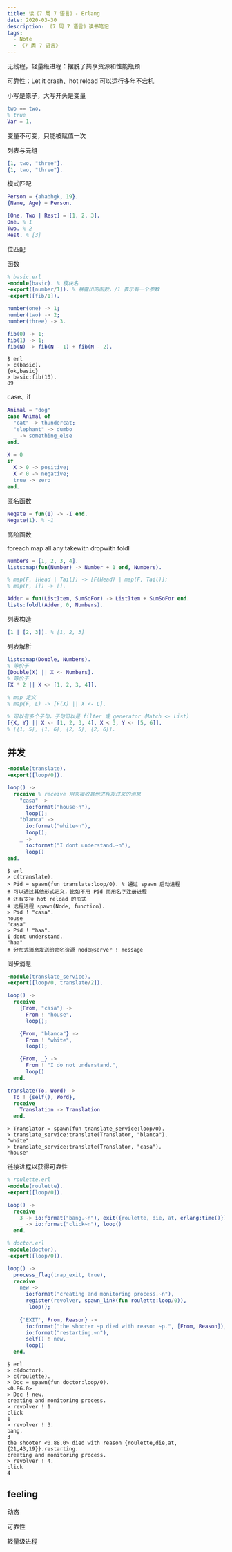 ```yaml
---
title: 读《7 周 7 语言》- Erlang
date: 2020-03-30
description: 《7 周 7 语言》读书笔记
tags:
  - Note
  - 《7 周 7 语言》
---
```


无线程，轻量级进程：摆脱了共享资源和性能瓶颈

可靠性：Let it crash、hot reload 可以运行多年不宕机

小写是原子，大写开头是变量

```erlang
two == two.
% true
Var = 1.
```

变量不可变，只能被赋值一次

列表与元组

```erlang
[1, two, "three"].
{1, two, "three"}.
```

模式匹配

```erlang
Person = {ahabhgk, 19}.
{Name, Age} = Person.

[One, Two | Rest] = [1, 2, 3].
One. % 1
Two. % 2
Rest. % [3]
```

位匹配

函数

```erlang
% basic.erl
-module(basic). % 模块名
-export([number/1]). % 暴露出的函数，/1 表示有一个参数
-export([fib/1]).

number(one) -> 1;
number(two) -> 2;
number(three) -> 3.

fib(0) -> 1;
fib(1) -> 1;
fib(N) -> fib(N - 1) + fib(N - 2).
```

```shell
$ erl
> c(basic).
{ok,basic}
> basic:fib(10).
89
```

case、if

```erlang
Animal = "dog"
case Animal of
  "cat" -> thundercat;
  "elephant" -> dumbo
  _ -> something_else
end.

X = 0
if
  X > 0 -> positive;
  X < 0 -> negative;
  true -> zero
end.
```

匿名函数

```erlang
Negate = fun(I) -> -I end.
Negate(1). % -1
```

高阶函数

foreach map all any takewith dropwith foldl

```erlang
Numbers = [1, 2, 3, 4].
lists:map(fun(Number) -> Number + 1 end, Numbers).

% map(F, [Head | Tail]) -> [F(Head) | map(F, Tail)];
% map(F, []) -> [].

Adder = fun(ListItem, SumSoFor) -> ListItem + SumSoFor end.
lists:foldl(Adder, 0, Numbers).
```

列表构造

```erlang
[1 | [2, 3]]. % [1, 2, 3]
```

列表解析

```erlang
lists:map(Double, Numbers).
% 等价于
[Double(X) || X <- Numbers].
% 等价于
[X * 2 || X <- [1, 2, 3, 4]].

% map 定义
% map(F, L) -> [F(X) || X <- L].

% 可以有多个子句，子句可以是 filter 或 generator（Match <- List）
[{X, Y} || X <- [1, 2, 3, 4], X < 3, Y <- [5, 6]].
% [{1, 5}, {1, 6}, {2, 5}, {2, 6}].
```

## 并发

```erlang
-module(translate).
-export([loop/0]).

loop() ->
  receive % receive 用来接收其他进程发过来的消息
    "casa" ->
      io:format("house~n"),
      loop();
    "blanca" ->
      io:format("white~n"),
      loop();
    _ ->
      io:format("I dont understand.~n"),
      loop()
end.
```

```shell
$ erl
> c(translate).
> Pid = spawn(fun translate:loop/0). % 通过 spawn 启动进程
# 可以通过其他形式定义，比如不用 Pid 而用名字注册进程
# 还有支持 hot reload 的形式
# 远程进程 spawn(Node, function).
> Pid ! "casa".
house
"casa"
> Pid ! "haa".
I dont understand.
"haa"
# 分布式消息发送给命名资源 node@server ! message
```

同步消息

```erlang
-module(translate_service).
-export([loop/0, translate/2]).

loop() ->
  receive
    {From, "casa"} ->
      From ! "house",
      loop();

    {From, "blanca"} ->
      From ! "white",
      loop();

    {From, _} ->
      From ! "I do not understand.",
      loop()
  end.

translate(To, Word) ->
  To ! {self(), Word},
  receive
    Translation -> Translation
  end.
```

```shell
> Translator = spawn(fun translate_service:loop/0).
> translate_service:translate(Translator, "blanca").
"white"
> translate_service:translate(Translator, "casa").
"house"
```

链接进程以获得可靠性

```erlang
% roulette.erl
-module(roulette).
-export([loop/0]).

loop() ->
  receive
    3 -> io:format("bang.~n"), exit({roulette, die, at, erlang:time()});
    _ -> io:format("click~n"), loop()
  end.
```

```erlang
% doctor.erl
-module(doctor).
-export([loop/0]).

loop() ->
  process_flag(trap_exit, true),
  receive
    new ->
      io:format("creating and monitoring process.~n"),
      register(revolver, spawn_link(fun roulette:loop/0)),
       loop();
 
    {'EXIT', From, Reason} ->
      io:format("the shooter ~p died with reason ~p.", [From, Reason]),
      io:format("restarting.~n"),
      self() ! new,
      loop()
  end.
```

```shell
$ erl
> c(doctor).
> c(roulette).
> Doc = spawn(fun doctor:loop/0).
<0.86.0>
> Doc ! new.
creating and monitoring process.
> revolver ! 1.
click
1
> revolver ! 3.
bang.
3
the shooter <0.88.0> died with reason {roulette,die,at,{21,43,19}}.restarting.
creating and monitoring process.
> revolver ! 4.
click
4
```

## feeling

动态

可靠性

轻量级进程
